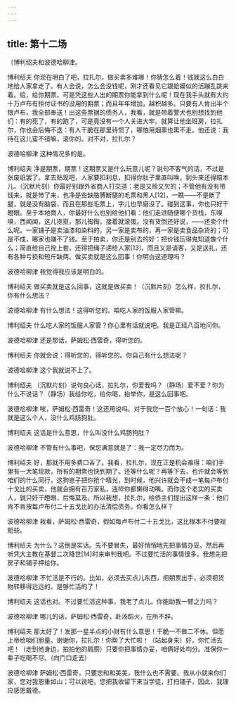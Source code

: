 ```yaml
---
---
---
```

title: 第十二场
---




〔博利绍夫和波德哈柳津。





博利绍夫 你现在明白了吧，拉扎尔，做买卖多难哪！你猜怎么着！钱就这么白白地给人家拿走了。有人会说，怎么会没钱呢，刚才还看见它跟蛤蟆似的活蹦乱跳来着。给，给你期票。可是凭这些人出的期票你能拿到什么呢！现在我手头就有大约十万卢布有拒付证书的没用的期票；而且年年增加，越积越多。只要有人肯出半个银卢布，我全部奉送！出这些票据的债务人，我看，就是带着警犬也别想找到他们：有的死了，有的跑了，可是竟没有一个人关进大牢。就算让他坐班房，拉扎尔，你也会后悔不迭：有人干脆在那里待惯了，哪怕用烟熏也熏不走。他还说：我待在这儿蛮不错嘛，滚你的。对不对，拉扎尔？

波德哈柳津 这种情况多的是。

博利绍夫 净是期票，期票！这期票又是什么玩意儿呢？说句不客气的话，不过是张废纸罢了。拿去贴现吧，人家要扣利息，扣得你肚子里直叫唤，到头来还得赔本儿。（沉默片刻）你最好别跟外省商人打交道：老是又赊又欠的；不管他有没有带钱来，就是带了来，也净是些缺胳膊断腿的毛票和黑人[12]，一瞧——不是断了腿，就是没有脑袋，而且在那些毛票上，字儿也早磨没了。碰到这事，你也只好干瞪眼。至于本地商人，你最好什么也别给他们看：他们走进随便哪个货栈，东嗅嗅，西闻闻，这儿抠抠，那儿掏掏，接着就滚蛋。没有货倒还好说，——还卖个什么呢。一家铺子是卖油漆和染料的，另一家是卖布的，再一家是卖食品杂货的；可是不成，哪家也赚不了钱。至于拍卖，你还是别去的好：把价钱压得鬼知道像个什么；简直给自己拴上套，还得把绳子递给人家[13]，而且又是请客，又是送礼，还有各种亏损和短斤缺两。做买卖就是这么回事！你明白这道理吗？

波德哈柳津 我觉得我应该是明白的。

博利绍夫 做买卖就是这么回事，这就是做买卖！（沉默片刻）怎么样，拉扎尔，你有什么想法？

波德哈柳津 有什么想法！这得听您的。咱吃人家的饭服人家管嘛。

博利绍夫 什么吃人家的饭服人家管？你心里有话就说吧。我是正经八百地问你。

波德哈柳津 还是那话，萨姆松·西雷奇，得听您的。

博利绍夫 你就会说：得听您的，得听您的。你自己有什么想法呢？

波德哈柳津 这个我就说不上了。

博利绍夫 （沉默片刻）说句良心话，拉扎尔，你爱我吗？（静场）爱不爱？你为什么不说话？（静场）我给你吃，给你喝，抬举你，是这么回事吧。

波德哈柳津 唉，萨姆松·西雷奇！这还用说吗。对于我您一百个放心！一句话：我就是这么个人，没什么鸡肠狗肚。

博利绍夫 这话是什么意思，什么叫没什么鸡肠狗肚？

波德哈柳津 不管有什么事吧，保您满意就是了：我一定尽力而为。

博利绍夫 好，那就不用多费口舌了。我看，拉扎尔，现在正是机会难得：咱们手里有一大笔现款，所有的期票也快到期了。还等什么呢？再等下去，也许就会等到咱们的什么同行，这狗崽子把你抢个精光，到时候，他兴许就会干成一笔每卢布付十戈比的买卖，他就会拥有百万家私，连啐你都懒得动嘴。而你这个老实的买卖人，就只好干瞪眼，后悔莫及。所以我想，拉扎尔，给债主们提出这样一条：他们肯不肯按每卢布付二十五戈比的办法清偿债务。你看怎么样？

波德哈柳津 我看，萨姆松·西雷奇，假如每卢布付二十五戈比，这比根本不付要规矩些。

博利绍夫 为什么？这倒是实话。先不要冒失，最好悄悄地先把事情办妥。然后再听凭大主教在基督二次降世[14]时来审判我吧。不过要忙活的事情很多。我想先把房子和铺子押给你。

波德哈柳津 不忙活是不行的。比如，必须去买点儿东西，把期票出手，必须把货物转移得远远的。是够忙活的了！

博利绍夫 这话也对。不过要忙活这种事，我老了点儿。你能助我一臂之力吗？

波德哈柳津 哪儿的话，萨姆松·西雷奇，赴汤蹈火，在所不辞。

博利绍夫 那太好了！发那一星半点的小财有什么意思！干脆一不做二不休。但愿上帝给咱们胆量。谢谢你，拉扎尔！你帮了大忙啦！（站起身来）好，你忙活去吧！（走到他身边，拍拍他的肩膀）只要你把事情办妥，咱俩好处均分。准保你一辈子吃喝不尽。（向门口走去）

波德哈柳津 萨姆松·西雷奇，只要您和和美美，我什么也不需要。我从小就来你们家，您对我恩重如山；可以说吧，您把我收留下来当学徒，打扫铺子，因此，我理应感恩戴德。